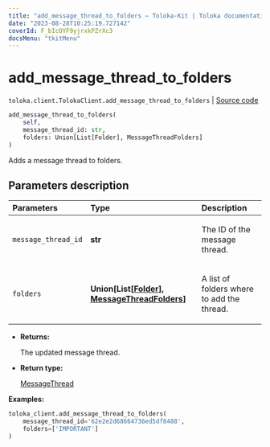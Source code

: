 ```yaml
---
title: "add_message_thread_to_folders — Toloka-Kit | Toloka documentation"
date: "2023-08-28T10:25:19.727142"
coverId: F_bIcOYF9yjrxkPZrXc3
docsMenu: "tkitMenu"
---
```


# add_message_thread_to_folders

`toloka.client.TolokaClient.add_message_thread_to_folders` | [Source code](https://github.com/Toloka/toloka-kit/blob/v1.2.1/src/client/__init__.py#L980)

```python
add_message_thread_to_folders(
    self,
    message_thread_id: str,
    folders: Union[List[Folder], MessageThreadFolders]
)
```

Adds a message thread to folders.

## Parameters description

| Parameters | Type | Description |
| :----------| :----| :-----------|
`message_thread_id`|**str**|<p>The ID of the message thread.</p>
`folders`|**Union\[List\[[Folder](/docs/toloka-kit/reference/toloka.client.message_thread.Folder)\], [MessageThreadFolders](/docs/toloka-kit/reference/toloka.client.message_thread.MessageThreadFolders)\]**|<p>A list of folders where to add the thread.</p>

* **Returns:**

  The updated message thread.

* **Return type:**

  [MessageThread](/docs/toloka-kit/reference/toloka.client.message_thread.MessageThread)

**Examples:**

```python
toloka_client.add_message_thread_to_folders(
    message_thread_id='62e2e2d68664736ed5df8488',
    folders=['IMPORTANT']
)
```